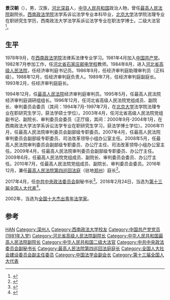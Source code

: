 '''景汉朝'''（{{bd|1960年|11月29日|}}），男，汉族，[[河北|河北]][[深县|深县]]人，[[中华人民共和国|中华人民共和国]]政治人物，曾任[[中华人民共和国最高人民法院|最高人民法院]]副院长。[[西南政法学院|西南政法学院]]法学系诉讼法学专业本科毕业，[[北京大学|北京大学]]法学院法理专业在职研究生学历，西南政法大学法学系诉讼法学专业在职法学博士。二级大法官<ref>{{cite news|title=景汉朝|url=http://www.chinacourt.org/article/dfgshow/id/7.shtml|accessdate=2013-07-05|newspaper=中国法院网|archive-date=2013-07-17|archive-url=https://web.archive.org/web/20130717100318/http://www.chinacourt.org/article/dfgshow/id/7.shtml|dead-url=no}}</ref>。

== 生平 ==
1978年9月，在[[西南政法学院|西南政法学院]]法律系法律专业学习。1981年4月加入[[中国共产党|中国共产党]]。1982年7月参加工作，任[[河北省|河北省]][[石家庄邮电学校|石家庄邮电学校]]教师。1984年8月，进入[[河北省高级人民法院|河北省高级人民法院]]，任经济审判庭书记员。1986年9月，任经济审判庭助理审判员（正科级）。1988年12月，任经济审判庭负责人。1989年7月，任经济审判庭副庭长。1993年2月，任经济审判庭庭长。

1994年12月，任[[中华人民共和国最高人民法院|最高人民法院]]经济审判庭审判员。1995年5月，任最高人民法院经济审判庭调研组组长。1996年12月，任河北省高级人民法院党组成员、副院长、审判委员会委员（其间：1994年7月-1997年7月，在[[北京大学|北京大学]]法学院法理专业在职研究生学习，获法学硕士学位）。2003年4月，任河北省高级人民法院党组副书记、副院长、审判委员会委员（正厅级，其间：2000年9月-2004年1月，在西南政法大学法学系诉讼法学专业在职研究生学习，获法学博士学位）。2006年11月，任最高人民法院审判委员会副部级专职委员。2007年4月，任最高人民法院审判委员会副部级专职委员、司法改革领导小组办公室主任。2008年5月，任最高人民法院审判委员会副部级专职委员、办公厅主任、司法改革领导小组办公室主任。2009年4月，任最高人民法院审判委员会副部级专职委员、办公厅主任。2009年6月，任最高人民法院党组成员、副院长、审判委员会委员、办公厅主任。2010年7月，任最高人民法院党组成员、副院长、审判委员会委员。2016年12月，兼任[[最高人民法院第四巡回法庭|最高人民法院第四巡回法庭]]（驻地[[郑州|郑州]]）庭长<ref>{{cite news|url=http://www.thepaper.cn/newsDetail_forward_1587138|title=江必新、景汉朝、李少平、张述元获任最高法巡回法庭庭长|publisher=澎湃新闻|accessdate=2016-12-25|archive-date=2016-12-26|archive-url=https://web.archive.org/web/20161226060047/http://www.thepaper.cn/newsDetail_forward_1587138|dead-url=no}}</ref>。

2017年4月，任[[中共中央政法委员会|中共中央政法委员会]]副秘书长<ref>{{cite news|title=景汉朝、雷东生任中央政法委副秘书长|url=http://www.thepaper.cn/newsDetail_forward_1666309|accessdate=2017-04-20|newspaper=澎湃新闻|archive-date=2017-04-19|archive-url=https://web.archive.org/web/20170419165021/http://www.thepaper.cn/newsDetail_forward_1666309|dead-url=no}}</ref>。2018年2月24日，当选为[[第十三届全国人大代表|第十三届全国人大代表]]<ref>{{Cite web|title=（受权发布）中华人民共和国第十三届全国人民代表大会代表名单-中新网|url=http://www.chinanews.com/gn/2018/02-25/8453959.shtml|accessdate=2021-02-13|work=中新网|archive-date=2018-02-27|archive-url=https://web.archive.org/web/20180227031724/http://www.chinanews.com/gn/2018/02-25/8453959.shtml|dead-url=no}}</ref>。

2002年，当选为[[全国十大杰出青年法学家|全国十大杰出青年法学家]]。

== 参考 ==
{{Reflist}}

{{Navboxes 
| title  = 景汉朝在[[中国法学会|中国法学会]]的职务
| list1  =
{{中国法学会第八届理事会}}
}}

{{Authority control}}

{{DEFAULTSORT:Jing景}}
[[Category:景姓|HAN]]
[[Category:深州人|Category:深州人]]
[[Category:西南政法大学校友|Category:西南政法大学校友]]
[[Category:中国共产党党员_(1981年入党)|Category:中国共产党党员 (1981年入党)]]
[[Category:河北省高级人民法院副院长|Category:河北省高级人民法院副院长]]
[[Category:中华人民共和国最高人民法院副院长|Category:中华人民共和国最高人民法院副院长]]
[[Category:中华人民共和国二级大法官|Category:中华人民共和国二级大法官]]
[[Category:中共中央政法委员会副秘书长|Category:中共中央政法委员会副秘书长]]
[[Category:最高人民法院第四巡回法庭庭长|Category:最高人民法院第四巡回法庭庭长]]
[[Category:全国人大社会建设委员会副主任委员|Category:全国人大社会建设委员会副主任委员]]
[[Category:中国法学会副会长|Category:中国法学会副会长]]
[[Category:第十三届全国人大代表|Category:第十三届全国人大代表]]